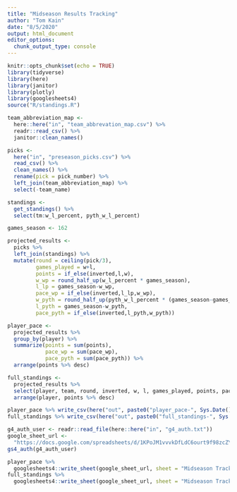 ```yaml
---
title: "Midseason Results Tracking"
author: "Tom Kain"
date: "8/5/2020"
output: html_document
editor_options: 
  chunk_output_type: console
---
```


```r
knitr::opts_chunk$set(echo = TRUE)
library(tidyverse)
library(here)
library(janitor)
library(plotly)
library(googlesheets4)
source("R/standings.R")
```

```r
team_abbreviation_map <-
  here::here("in", "team_abbrevation_map.csv") %>% 
  readr::read_csv() %>% 
  janitor::clean_names()

picks <-
  here("in", "preseason_picks.csv") %>% 
  read_csv() %>% 
  clean_names() %>% 
  rename(pick = pick_number) %>% 
  left_join(team_abbreviation_map) %>% 
  select(-team_name)

standings <- 
  get_standings() %>% 
  select(tm:w_l_percent, pyth_w_l_percent)

```

```r
games_season <- 162

projected_results <-
  picks %>% 
  left_join(standings) %>% 
  mutate(round = ceiling(pick/3),
         games_played = w+l,
         points = if_else(inverted,l,w),
         w_wp = round_half_up(w_l_percent * games_season),
         l_lp = games_season-w_wp,
         pace_wp = if_else(inverted,l_lp,w_wp),
         w_pyth = round_half_up(pyth_w_l_percent * (games_season-games_played)) + w,
         l_pyth = games_season-w_pyth,
         pace_pyth = if_else(inverted,l_pyth,w_pyth))
```

```r
player_pace <- 
  projected_results %>%
  group_by(player) %>% 
  summarize(points = sum(points),
            pace_wp = sum(pace_wp),
            pace_pyth = sum(pace_pyth)) %>% 
  arrange(points %>% desc)

full_standings <- 
  projected_results %>% 
  select(player, team, round, inverted, w, l, games_played, points, pace_wp, pace_pyth) %>% 
  arrange(player, points %>% desc)

player_pace %>% write_csv(here("out", paste0("player_pace-", Sys.Date(), ".csv")))
full_standings %>% write_csv(here("out", paste0("full_standings-", Sys.Date(), ".csv")))
```

```r
g4_auth_user <- readr::read_file(here::here("in", "g4_auth.txt"))
google_sheet_url <- 
  "https://docs.google.com/spreadsheets/d/1KPoJM1vvvkDfLdC6ourt9f98zcZYjTFngeAVgxYme3A/edit?usp=sharing"
gs4_auth(g4_auth_user)

player_pace %>% 
  googlesheets4::write_sheet(google_sheet_url, sheet = "Midseason Tracking Summary")
full_standings %>% 
  googlesheets4::write_sheet(google_sheet_url, sheet = "Midseason Tracking Details")
```